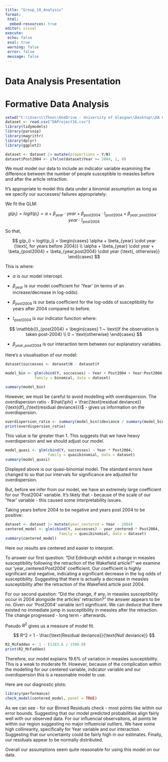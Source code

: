 ```yaml
---
title: "Group_10_Analysis"
format: 
 html: 
  embed-resources: true
editor: visual
execute: 
 echo: false
 eval: true
 warning: false
 error: false
 message: false
---
```


# Data Analysis Presentation

# Formative Data Analysis

```r
setwd("C:\\Users\\Theo\\OneDrive - University of Glasgow\\Desktop\\DA Group data")
dataset <- read.csv("DAProject16.csv")
library(tidymodels)
library(parsnip)
library(magrittr)
library(dplyr)
library(ggplot2)

dataset <- dataset |> mutate(proportions = Y/N)
dataset$Post2004 <- ifelse(dataset$Year >= 2004, 1, 0)

```

We must model our data to include an indicator variable examining the difference between the number of people susceptible to measles before and after the article retraction.

It's appropriate to model this data under a binomial assumption as long as we specify our successes/ failures appropriately:

We fit the GLM:

$$
g(p_i) = logit(p_i) = \alpha + \beta_{year} \cdot year + \beta_{post2004} \cdot \mathbb{I}_{post2004} + \beta_{year,post2004} \cdot year \cdot \mathbb{I}_{post2004}
$$

So that,

$$
g(p_i) = logit(p_i) = \begin{cases} 
\alpha + \beta_{year} \cdot year {\text{,  for years before 2004}} \\
\alpha + \beta_{year} \cdot year + \beta_{post2004} + \beta_{year,post2004} \cdot year {\text{,  otherwise}}
\end{cases}
$$

This is where:

-   $\alpha$ is our model intercept.

-   $\beta_{year}$ is our model coefficient for 'Year' (in terms of an increase/decrease in log-odds).

-   $\beta_{post2004}$ is our beta coefficient for the log-odds of susceptibility for years after 2004 compared to before.

-   $\mathbb{I}_{post2004}$ is our indicator function where:

$$
\mathbb{I}_{post2004} = \begin{cases}
1 ~ \text{if the observation is taken post-2004} \\
0 ~ \text{otherwise}
\end{cases}
$$

-   $\beta_{year,post2004}$ is our interaction term between our explanatory variables.

Here's a visualisation of our model:

```r

dataset$successes <- dataset$N - dataset$Y  

model_bin <- glm(cbind(Y, successes) ~ Year + Post2004 + Year:Post2004, 
             family = binomial, data = dataset)

summary(model_bin)
```

However, we must be careful to avoid modelling with overdispersion. The overdispersion ratio - $\hat{\phi} = \frac{\text{residual deviance}}{\text{df}_{\text{residual deviance}}}$ - gives us information on the overdispersion.

```r
overdispersion_ratio <- summary(model_bin)$deviance / summary(model_bin)$df.residual
print(overdispersion_ratio)
```

This value is far greater than 1. This suggests that we have heavy overdispersion and we should adjust our model.

```r
model_quasi <- glm(cbind(Y, successes) ~ Year * Post2004, 
                   family = quasibinomial, data = dataset)
summary(model_quasi)
```

Displayed above is our quasi-binomial model. The standard errors have changed to so that our intervals for significance are adjusted for overdispersion.

But, before we infer from our model, we have an extremely large coefficient for our 'Post2004' variable. It's likely that - because of the scale of our 'Year' variable - this caused some interpretability issues.

Taking years before 2004 to be negative and years post 2004 to be positive:

```r
dataset <- dataset |> mutate(year_centered = Year - 2004)
centered_model <- glm(cbind(Y, successes) ~ year_centered * Post2004, 
                        family = quasibinomial, data = dataset)
summary(centered_model)
```

Here our results are centered and easier to interpret.

To answer our first question: "Did Edinburgh exhibit a change in measles susceptibility following the retraction of the Wakefield article?" we examine our 'year_centered:Post2004' coefficient. Our coefficient is highly significant and negative, indicating a significant decrease in the log odds of susceptibility. Suggesting that there is actually a decrease in measles susceptibility after the retraction of the Wakefield article post 2004.

For our second question: "Did the change, if any, in measles susceptibility occur in 2004 alongside the articles’ retraction?" the answer appears to be no. Given our 'Post2004' variable isn't significant. We can deduce that there existed no immediate jump in susceptibility in measles after the retraction. The change progressed - long term - afterwards.

Pseudo $R^2$ gives us a measure of model fit.

$$
R^2 = 1 - \frac{\text{Residual deviance}}{\text{Null deviance}}
$$

```r
R2_McFadden <- 1 - (1283.6 / 1596.0)
print(R2_McFadden)

```

Therefore, our model explains 19.6% of variation in measles susceptibility. This is a weak to moderate fit. However, because of the complication within the modelling for our centered variable, indicator variable and our overdispersion this is a reasonable model to use.

Here are our diagnostic plots:

```r
library(performance)
check_model(centered_model, panel = TRUE)
```

As we can see - for our Binned Residuals check - most points like within our error bounds. Suggesting that our model predicted probabilities align fairly well with our observed data. For our influencial observaitons, all points lie within our region suggesting no major influencial outliers. We have some high collinearity, specifically for Year variable and our interaction. Suggesting that our uncertainty could be fairly high in our estimates. Finally, our residuals appear to be normally distributed.

Overall our assumptions seem quite reasonable for using this model on our data.
